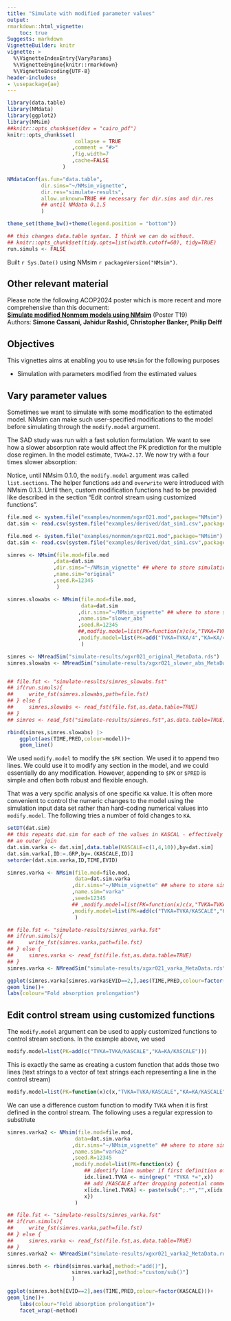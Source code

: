 ```yaml
---
title: "Simulate with modified parameter values"
output:
rmarkdown::html_vignette:
    toc: true
Suggests: markdown
VignetteBuilder: knitr
vignette: >
  %\VignetteIndexEntry{VaryParams}
  %\VignetteEngine{knitr::rmarkdown}
  %\VignetteEncoding{UTF-8}
header-includes:
- \usepackage{ae}
---
```


```r
library(data.table)
library(NMdata)
library(ggplot2)
library(NMsim)
##knitr::opts_chunk$set(dev = "cairo_pdf")
knitr::opts_chunk$set(
                      collapse = TRUE
                     ,comment = "#>"
                     ,fig.width=7
                     ,cache=FALSE
                  )

NMdataConf(as.fun="data.table",
           dir.sims="~/NMsim_vignette",
           dir.res="simulate-results",
           allow.unknown=TRUE ## necessary for dir.sims and dir.res
           ## until NMdata 0.1.5
           )

theme_set(theme_bw()+theme(legend.position = "bottom"))

## this changes data.table syntax. I think we can do without.
## knitr::opts_chunk$set(tidy.opts=list(width.cutoff=60), tidy=TRUE)
run.simuls <- FALSE
```
Built `r Sys.Date()` using NMsim `r packageVersion("NMsim")`.


## Other relevant material
Please note the following ACOP2024 poster which is more recent and more comprehensive than this document:  
[**Simulate modified Nonmem models using NMsim**](../reference/figures/NMsim_modified_models_web.pdf) (Poster T19)  
Authors: **Simone Cassani, Jahidur Rashid, Christopher Banker, Philip Delff**  

## Objectives
This vignettes aims at enabling you to use `NMsim` for the following purposes

* Simulation with parameters modified from the estimated values

## Vary parameter values
Sometimes we want to simulate with some modification to the estimated model. NMsim can make such user-specified modifications to the model before simulating through the `modify.model` argument. 

The SAD study was run with a fast solution formulation. We want to see how a slower absorption rate would affect the PK prediction for the multiple dose regimen. In the model estimate, `TVKA=2.17`. We now try with a four times slower absorption:

Notice, until NMsim 0.1.0, the `modify.model` argument was called `list.sections`. The helper functions `add` and `overwrite` were introduced with NMsim 0.1.3. Until then, custom modification functions had to be provided like described in the section "Edit control stream using customized functions".

```r
file.mod <- system.file("examples/nonmem/xgxr021.mod",package="NMsim")
dat.sim <- read.csv(system.file("examples/derived/dat_sim1.csv",package="NMsim"))
```

```r
file.mod <- system.file("examples/nonmem/xgxr021.mod",package="NMsim")
dat.sim <- read.csv(system.file("examples/derived/dat_sim1.csv",package="NMsim"))

simres <- NMsim(file.mod=file.mod
               ,data=dat.sim
               ,dir.sims="~/NMsim_vignette" ## where to store simulation files
               ,name.sim="original"
               ,seed.R=12345
                )

simres.slowabs <- NMsim(file.mod=file.mod,
                        data=dat.sim
                       ,dir.sims="~/NMsim_vignette" ## where to store simulation files
                       ,name.sim="slower_abs"
                       ,seed.R=12345
                       ##,modfiy.model=list(PK=function(x)c(x,"TVKA=TVKA/4","KA=KA/4"))
                       ,modify.model=list(PK=add("TVKA=TVKA/4","KA=KA/4"))
                        )

```
```r
simres <- NMreadSim("simulate-results/xgxr021_original_MetaData.rds")
simres.slowabs <- NMreadSim("simulate-results/xgxr021_slower_abs_MetaData.rds")


## file.fst <- "simulate-results/simres_slowabs.fst"
## if(run.simuls){
##     write_fst(simres.slowabs,path=file.fst)
## } else {
##     simres.slowabs <- read_fst(file.fst,as.data.table=TRUE)
## }
## simres <- read_fst("simulate-results/simres.fst",as.data.table=TRUE)
```

```r
rbind(simres,simres.slowabs) |>
    ggplot(aes(TIME,PRED,colour=model))+
    geom_line()

```

We used `modify.model` to modify the `$PK` section. We used it to
append two lines. We could use it to modify any section in the model,
and we could essentially do any modification. However, appending to
`$PK` or `$PRED` is simple and often both robust and flexible enough.

That was a very spcific analysis of one specific `KA` value. It is
often more convenient to control the numeric changes to the model
using the simulation input data set rather than hard-coding numerical
values into `modify.model`. The following tries a number of fold
changes to `KA`.

```r
setDT(dat.sim)
## this repeats dat.sim for each of the values in KASCAL - effectively
## an outer join
dat.sim.varka <- dat.sim[,data.table(KASCALE=c(1,4,10)),by=dat.sim]
dat.sim.varka[,ID:=.GRP,by=.(KASCALE,ID)]
setorder(dat.sim.varka,ID,TIME,EVID)
```

```r
simres.varka <- NMsim(file.mod=file.mod,
                      data=dat.sim.varka
                     ,dir.sims="~/NMsim_vignette" ## where to store simulation files
                     ,name.sim="varka"
                     ,seed=12345
                     ## ,modify.model=list(PK=function(x)c(x,"TVKA=TVKA/KASCALE","KA=KA/KASCALE"))
                     ,modify.model=list(PK=add(c("TVKA=TVKA/KASCALE","KA=KA/KASCALE")))
                      )

```
```r
## file.fst <- "simulate-results/simres_varka.fst"
## if(run.simuls){
##     write_fst(simres.varka,path=file.fst)
## } else {
##     simres.varka <- read_fst(file.fst,as.data.table=TRUE)
## }
simres.varka <- NMreadSim("simulate-results/xgxr021_varka_MetaData.rds")
```

```r
ggplot(simres.varka[simres.varka$EVID==2,],aes(TIME,PRED,colour=factor(KASCALE)))+
geom_line()+
labs(colour="Fold absorption prolongation")
```

## Edit control stream using customized functions
The `modify.model` argument can be used to apply customized functions
to control stream sections. In the example above, we used 
```r
modify.model=list(PK=add(c("TVKA=TVKA/KASCALE","KA=KA/KASCALE")))
```
This is exactly the same as creating a custom function that adds those two lines (text strings to a vector of text strings each representing a line in the control stream)

```r
modify.model=list(PK=function(x)c(x,"TVKA=TVKA/KASCALE","KA=KA/KASCALE"))
```

We can use a difference custom function to modify `TVKA` when it is first defined in
the control stream. The following uses a regular expression to substitute 




<!-- ## Using NMsim to validate reimplementations of models -->

```r
simres.varka2 <- NMsim(file.mod=file.mod,
                      data=dat.sim.varka
                     ,dir.sims="~/NMsim_vignette" ## where to store simulation files
                     ,name.sim="varka2"
                     ,seed.R=12345
                     ,modify.model=list(PK=function(x) {
                         ## identify line number if first definition of TVKA
                         idx.line1.TVKA <- min(grep(" *TVKA *=",x))
                         ## add /KASCALE after dropping potential comments
                         x[idx.line1.TVKA] <- paste(sub(";.*","",x[idx.line1.TVKA]),"/KASCALE")
                         x})
                      )

```

```r
## file.fst <- "simulate-results/simres_varka.fst"
## if(run.simuls){
##     write_fst(simres.varka,path=file.fst)
## } else {
##     simres.varka <- read_fst(file.fst,as.data.table=TRUE)
## }
simres.varka2 <- NMreadSim("simulate-results/xgxr021_varka2_MetaData.rds")
```

```r
simres.both <- rbind(simres.varka[,method:="add()"],
                     simres.varka2[,method:="custom/sub()"]
                     )

ggplot(simres.both[EVID==2],aes(TIME,PRED,colour=factor(KASCALE)))+
geom_line()+
    labs(colour="Fold absorption prolongation")+
    facet_wrap(~method)
```

 
